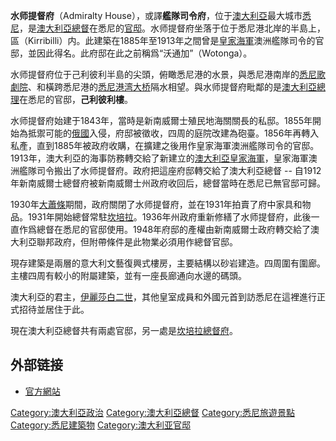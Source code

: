 {{noteTA
|1=zh:澳大利亞;zh-hant:澳大利亞;zh-hans:澳大利亚;zh-cn:澳大利亚;zh-tw:澳大利亞;zh-hk:澳洲;zh-mo:澳洲;
|2=zh:澳大利亚;zh-hant:澳大利亞;zh-hans:澳大利亚;zh-cn:澳大利亚;zh-tw:澳大利亞;zh-hk:澳洲;zh-mo:澳洲;
|3=zh:悉尼;zh-hant:悉尼;zh-hans:悉尼;zh-cn:悉尼;zh-tw:雪梨;zh-hk:雪梨;zh-mo:雪梨;
|4=zh:雪梨;zh-hant:雪梨;zh-hans:雪梨;zh-cn:悉尼;zh-tw:雪梨;zh-hk:雪梨;zh-mo:雪梨;
|5=zh:澳洲;zh-hant:澳洲;zh-hans:澳洲;zh-cn:澳大利亚;zh-tw:澳大利亞;zh-hk:澳洲;zh-mo:澳洲;
}}

{{Infobox building
| name                 =水師提督府
| native_name          =Admiralty House
| native_name_lang     =
| former_names         =
| alternate_names      =
| image                =[[File:(1)_Admiralty_House1.jpg|350px]]
| image_alt            =
| caption              =
| altitude             = 
| building_type        =
| architectural_style  =
| structural_system    =
| cost                 =
| ren_cost             =
| client               =
| owner                =
| current_tenants      = 
| landlord             =
| location             =
| address              =
| location_town        =[[悉尼|悉尼]]
| location_country     =[[澳大利亚|澳大利亚]]
| iso_region           =
| coordinates_display  = 
| latitude             =
| longitude            =
| coordinates          = 
| start_date           = 
| completion_date      = 
| inauguration_date    = 
| renovation_date      =
| demolition_date      =
| destruction_date     =
| height               = 
| diameter             =
| antenna_spire        =
| roof                 =
| top_floor            =
| other_dimensions     = 
| floor_count          = 
| floor_area           =
| seating_type         =
| seating_capacity     = 
| elevator_count       =
| main_contractor      =
| architect            =
| architecture_firm    =
| structural_engineer  =
| services_engineer    =
| civil_engineer       =
| other_designers      =
| quantity_surveyor    =
| awards               =
| ren_architect        =
| ren_firm             =
| ren_str_engineer     =
| ren_serv_engineer    =
| ren_civ_engineer     =
| ren_oth_designers    =
| ren_qty_surveyor     =
| ren_awards           =
| url                  =
| references           = 
}}
'''水师提督府'''（Admiralty House），或譯'''艦隊司令府'''，位于[[澳大利亞|澳大利亞]]最大城市[[悉尼|悉尼]]，是[[澳大利亞總督|澳大利亞總督]]在悉尼的[[官邸|官邸]]。水师提督府坐落于位于悉尼港北岸的半島上，{{le|己利彼利|Kirribilli, New South Wales}}區（Kirribilli）内。此建築在1885年至1913年之間曾是[[皇家海軍|皇家海軍]]澳洲艦隊司令的官邸，並因此得名。此府邸在此之前稱爲“沃通加”（Wotonga）。

水师提督府位于己利彼利半島的尖頭，俯瞰悉尼港的水景，與悉尼港南岸的[[悉尼歌劇院|悉尼歌劇院]]、和橫跨悉尼港的[[悉尼港湾大桥|悉尼港湾大桥]]隔水相望。與水师提督府毗鄰的是[[澳大利亞總理|澳大利亞總理]]在悉尼的官邸，'''己利彼利樓'''。

水师提督府始建于1843年，當時是新南威爾士殖民地海關關長的私邸。1855年開始為抵禦可能的[[俄國|俄國]]入侵，府邸被徵收，四周的庭院改建為砲臺。1856年再轉入私產，直到1885年被政府收購，在擴建之後用作皇家海軍澳洲艦隊司令的官邸。1913年，澳大利亞的海事防務轉交給了新建立的[[澳大利亞皇家海軍|澳大利亞皇家海軍]]，皇家海軍澳洲艦隊司令搬出了水师提督府。政府把這座府邸轉交給了澳大利亞總督 -- 自1912年新南威爾士總督府被新南威爾士州政府收回后，總督當時在悉尼已無官邸可歸。

1930年[[大蕭條|大蕭條]]期間，政府關閉了水师提督府，並在1931年拍賣了府中家具和物品。1931年開始總督常駐[[坎培拉|坎培拉]]。1936年州政府重新修繕了水师提督府，此後一直作爲總督在悉尼的官邸使用。1948年府邸的產權由新南威爾士政府轉交給了澳大利亞聯邦政府，但附帶條件是此物業必須用作總督官邸。

現存建築是兩層的意大利文藝復興式樓房，主要結構以砂岩建造。四周圍有圍廊。主樓四周有較小的附屬建築，並有一座長廊通向水邊的碼頭。

澳大利亞的君主，[[伊麗莎白二世|伊麗莎白二世]]，其他皇室成員和外國元首到訪悉尼在這裡進行正式招待並居住于此。

現在澳大利亞總督共有兩處官邸，另一處是[[總督府_(坎培拉)|坎培拉總督府]]。

== 外部链接 ==
{{Commons category|Admiralty House, Sydney}}
* [https://web.archive.org/web/20091002120912/http://www.gg.gov.au/governorgeneral/content.php?id=23 官方網站]

{{悉尼地標}}

[[Category:澳大利亞政治|Category:澳大利亞政治]]
[[Category:澳大利亞總督|Category:澳大利亞總督]]
[[Category:悉尼旅遊景點|Category:悉尼旅遊景點]]
[[Category:悉尼建築物|Category:悉尼建築物]]
[[Category:澳大利亚官邸|Category:澳大利亚官邸]]